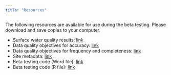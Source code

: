 ```yaml
---
title: "Resources"
---
```


The following resources are available for use during the beta testing.  Please download and save copies to your computer. 

* Surface water quality results: [link](data/BetaResults_9-2-22.xlsx)
* Data quality objectives for accuracy: [link](data/BetaDQOAccuracy_9-2-22.xlsx)
* Data quality objectives for frequency and completeness: [link](data/BetaDQOFreqComp_9-2-22.xlsx)
* Site metadata: [link](data/BetaSites_9-2-22.xlsx)
* Beta testing code (Word file): [link](data/MassWateR Beta Script 9-2-22.docx)
* Beta testing code (R file): [link](data/MassWateR Beta script 9-2-22.R)
